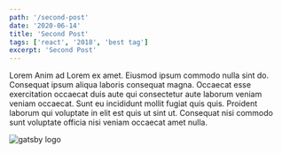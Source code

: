```yaml
---
path: '/second-post'
date: '2020-06-14'
title: 'Second Post'
tags: ['react', '2018', 'best tag']
excerpt: 'Second Post'
---
```


Lorem Anim ad Lorem ex amet. Eiusmod ipsum commodo nulla sint do. Consequat ipsum aliqua laboris consequat magna. Occaecat esse exercitation occaecat duis aute qui consectetur aute laborum veniam veniam occaecat. Sunt eu incididunt mollit fugiat quis quis. Proident laborum qui voluptate in elit est quis ut sint ut. Consequat nisi commodo sunt voluptate officia nisi veniam occaecat amet nulla.

![gatsby logo](./gatsby-icon.png)
